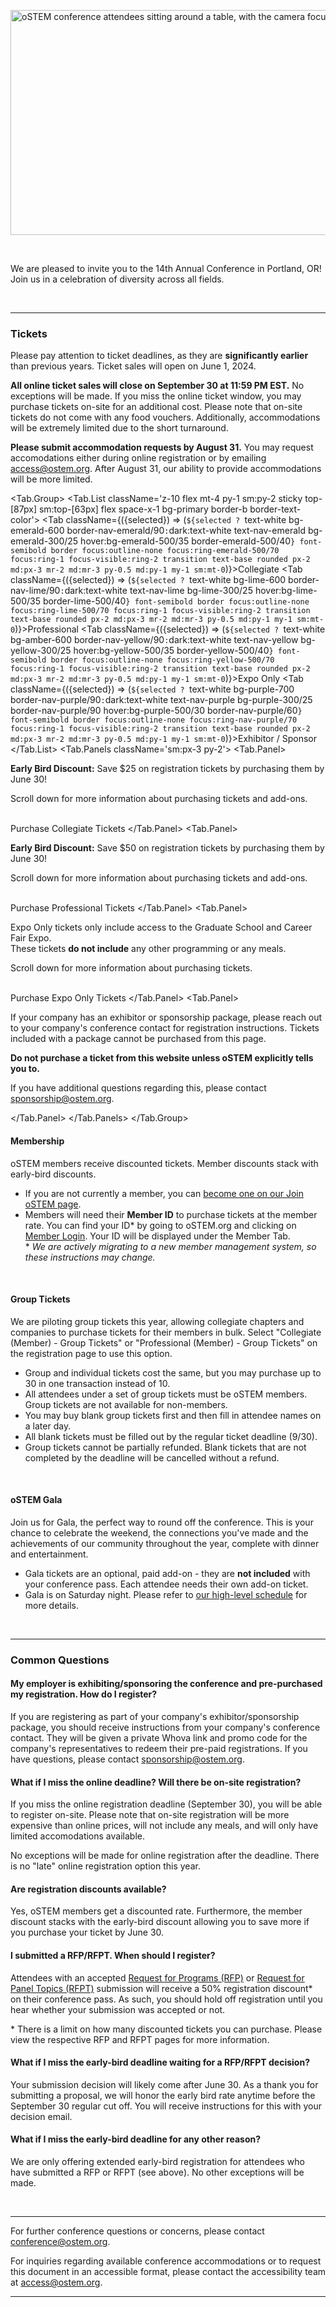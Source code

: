 
<SiteLayout title="Registration" accent="nav-green">

<Image
  src={landingImg}
  placeholder="blur"
  alt="oSTEM conference attendees sitting around a table, with the camera focused on one attendee with a wide smile."
  layout="responsive"
  width="800"
  height="360"
  className="rounded"
/>

<br />

We are pleased to invite you to the 14th Annual Conference in Portland, OR! Join
us in a celebration of diversity across all fields.

<br />

---

<div className="text-nav-green font-bold text-center">

### Tickets

</div>

<TopicSquare title="Conference Ticket Pricing" borderColor="border-nav-green">

Please pay attention to ticket deadlines, as they are **significantly earlier** than previous years. Ticket sales will open on June 1, 2024.

<p><b className='text-red-600 dark:text-red-300'>All online ticket sales will close on September 30 at 11:59 PM EST.</b> No exceptions will be made. If you miss the online ticket window, you may purchase tickets on-site for an additional cost. Please note that on-site tickets do not come with any food vouchers. Additionally, accommodations will be extremely limited due to the short turnaround.</p>

<p><b className='text-orange-700 dark:text-yellow-200'>Please submit accommodation requests by August 31.</b> You may request accomodations either during online registration or by emailing <a href='mailto:access@ostem.org'>access@ostem.org</a>. After August 31, our ability to provide accommodations will be more limited.</p>

<Tab.Group>
<Tab.List className='z-10 flex mt-4 py-1 sm:py-2 sticky top-[87px] sm:top-[63px] flex space-x-1 bg-primary border-b border-text-color'>
<span className='grow'>
<Tab className={({selected}) => (`${selected ? `text-white bg-emerald-600 border-nav-emerald/90` : `dark:text-white text-nav-emerald bg-emerald-300/25 hover:bg-emerald-500/35 border-emerald-500/40`} font-semibold border focus:outline-none focus:ring-emerald-500/70 focus:ring-1 focus-visible:ring-2 transition text-base rounded px-2 md:px-3 mr-2 md:mr-3 py-0.5 md:py-1 my-1 sm:mt-0`)}>Collegiate</Tab>
<Tab className={({selected}) => (`${selected ? `text-white bg-lime-600 border-nav-lime/90` : `dark:text-white text-nav-lime bg-lime-300/25 hover:bg-lime-500/35 border-lime-500/40`} font-semibold border focus:outline-none focus:ring-lime-500/70 focus:ring-1 focus-visible:ring-2 transition text-base rounded px-2 md:px-3 mr-2 md:mr-3 py-0.5 md:py-1 my-1 sm:mt-0`)}>Professional</Tab>
<Tab className={({selected}) => (`${selected ? `text-white bg-amber-600 border-nav-yellow/90` : `dark:text-white text-nav-yellow bg-yellow-300/25 hover:bg-yellow-500/35 border-yellow-500/40`} font-semibold border focus:outline-none focus:ring-yellow-500/70 focus:ring-1 focus-visible:ring-2 transition text-base rounded px-2 md:px-3 mr-2 md:mr-3 py-0.5 md:py-1 my-1 sm:mt-0`)}>Expo Only</Tab>
<Tab className={({selected}) => (`${selected ? `text-white bg-purple-700 border-nav-purple/90` : `dark:text-white text-nav-purple bg-purple-300/25 border-nav-purple/90 hover:bg-purple-500/30 border-nav-purple/60`} font-semibold border focus:outline-none focus:ring-nav-purple/70 focus:ring-1 focus-visible:ring-2 transition text-base rounded px-2 md:px-3 mr-2 md:mr-3 py-0.5 md:py-1 my-1 sm:mt-0`)}>Exhibitor / Sponsor</Tab>
</span>
</Tab.List>
<Tab.Panels className='sm:px-3 py-2'>
  <Tab.Panel>
    <TicketTable type='collegiate'></TicketTable>
    <p><b>Early Bird Discount:</b> Save $25 on registration tickets by purchasing them by June 30!</p>
    <p>Scroll down for more information about purchasing tickets and add-ons.</p>
    <br/>
    <CTAButton backgroundColor="ostem-blue" onClick="https://whova.com/portal/registration/ostem_202411/u4h5ecl9">
      Purchase Collegiate Tickets
    </CTAButton>
  </Tab.Panel>
  <Tab.Panel>
    <TicketTable type='professional'></TicketTable>
    <p><b>Early Bird Discount:</b> Save $50 on registration tickets by purchasing them by June 30!</p>
    <p>Scroll down for more information about purchasing tickets and add-ons.</p>
    <br/>
    <CTAButton backgroundColor="ostem-blue" onClick="https://whova.com/portal/registration/ostem_202411/cmxb3vkv">
      Purchase Professional Tickets
    </CTAButton>
  </Tab.Panel>
  <Tab.Panel>
    <p>Expo Only tickets only include access to the Graduate School and Career Fair Expo.<br/>These tickets <b>do not include</b> any other programming or any meals.</p>
    <TicketTable type='expo'></TicketTable>
    <p>Scroll down for more information about purchasing tickets.</p>
    <br/>
    <CTAButton backgroundColor="bright-peach" onClick="https://whova.com/portal/registration/ostem_202411/b2ymkt99">
      Purchase Expo Only Tickets
    </CTAButton>
  </Tab.Panel>
  <Tab.Panel>
    <p>If your company has an exhibitor or sponsorship package, please reach out to your company's conference contact for registration instructions. Tickets included with a package cannot be purchased from this page.</p>
    <p><b className='text-purple-700 dark:text-purple-300'>Do not purchase a ticket from this website unless oSTEM explicitly tells you to.</b></p>
    <p>If you have additional questions regarding this, please contact <a href='mailto:sponsorship@ostem.org'>sponsorship@ostem.org</a>.</p>
  </Tab.Panel>
</Tab.Panels>
</Tab.Group>
</TopicSquare>

<h4>Membership</h4>
  <p>oSTEM members receive discounted tickets. Member discounts stack with early-bird discounts.</p>
  <ul>
    <li>If you are not currently a member, you can <a href='https://ostem.org/page/how-to-join-ostem'>become one on our Join oSTEM page</a>.</li>
    <li>Members will need their <b>Member ID</b> to purchase tickets at the member rate. You can find your ID* by going to oSTEM.org and clicking on <a target='_blank' href='https://web.membernova.com/305556/User/Login?OriginalUrl=4pKVpb/xoDZG1dUAW84nsHhYAw61eLT2svqZ8qNGE4fU3N+bOXWDED/RQHxka661'>Member Login</a>. Your ID will be displayed under the Member Tab.<br/>* <i>We are actively migrating to a new member management system, so these instructions may change.</i></li>
  </ul>
<br/>

<h4>Group Tickets</h4>
  <p>We are piloting group tickets this year, allowing collegiate chapters and companies to purchase tickets for their members in bulk. Select "Collegiate (Member) - Group Tickets" or "Professional (Member) - Group Tickets" on the registration page to use this option.</p>
  <ul>
    <li>Group and individual tickets cost the same, but you may purchase up to 30 in one transaction instead of 10.</li>
    <li>All attendees under a set of group tickets must be oSTEM members. Group tickets are not available for non-members.</li>
    <li>You may buy blank group tickets first and then fill in attendee names on a later day.</li>
    <li>All blank tickets must be filled out by the regular ticket deadline (9/30).</li>
    <li>Group tickets cannot be partially refunded. Blank tickets that are not completed by the deadline will be cancelled without a refund.</li>
  </ul>
<br/>

<h4>oSTEM Gala</h4>
<p>Join us for Gala, the perfect way to round off the conference. This is your chance to celebrate the weekend, the connections you've made and the achievements of our community throughout the year, complete with dinner and entertainment.</p>
<ul>
  <li>Gala tickets are an optional, paid add-on - they are <b className='text-nav-pink'>not included</b> with your conference pass. Each attendee needs their own add-on ticket.</li>
  <li>Gala is on Saturday night. Please refer to <a href='schedule'>our high-level schedule</a> for more details.</li>
</ul>
<br/>

---

<div className="text-nav-green font-bold text-center">

### Common Questions

</div>

#### My employer is exhibiting/sponsoring the conference and pre-purchased my registration. How do I register? 
If you are registering as part of your company's exhibitor/sponsorship package, you should receive instructions from your company's conference contact. They will be given a private Whova link and promo code for the company's representatives to redeem their pre-paid registrations. If you have questions, please contact sponsorship@ostem.org.

#### What if I miss the online deadline? Will there be on-site registration?
If you miss the online registration deadline (September 30), you will be able to register on-site. Please note that on-site registration will be more expensive than online prices, will not include any meals, and will only have limited accomodations available.

No exceptions will be made for online registration after the deadline. There is no "late" online registration option this year.

#### Are registration discounts available?
Yes, oSTEM members get a discounted rate. Furthermore, the member discount stacks with the early-bird discount allowing you to save more if you purchase your ticket by June 30.

#### I submitted a RFP/RFPT. When should I register?
Attendees with an accepted [Request for Programs (RFP)](/2024/present/request-for-programs) or [Request for Panel Topics (RFPT)](/2024/present/request-for-panel-topics) submission will receive a 50% registration discount\* on their conference pass. As such, you should hold off registration until you hear whether your submission was accepted or not.

\* There is a limit on how many discounted tickets you can purchase. Please view the respective RFP and RFPT pages for more information.

#### What if I miss the early-bird deadline waiting for a RFP/RFPT decision?

Your submission decision will likely come after June 30. As a thank you for submitting a proposal, we will honor the early bird rate anytime before the September 30 regular cut off. You will receive instructions for this with your decision email.

#### What if I miss the early-bird deadline for any other reason?
We are only offering extended early-bird registration for attendees who have submitted a RFP or RFPT (see above). No other exceptions will be made.

<br/>

---

For further conference questions or concerns, please contact conference@ostem.org.

For inquiries regarding available conference accommodations or to request this
document in an accessible format, please contact the accessibility team at
access@ostem.org.

---

</SiteLayout>
